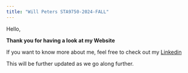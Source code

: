 ```yaml
---
title: "Will Peters STA9750-2024-FALL"
---
```


Hello,

**Thank you for having a look at my Website**

If you want to know more about me, feel free to check out my [Linkedin](https://www.linkedin.com/in/william-j-peters-2018/)

This will be further updated as we go along further.
